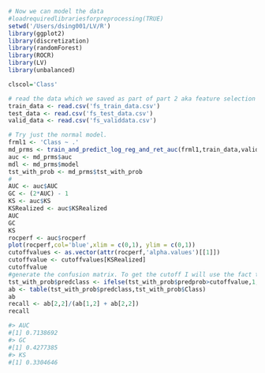 
```r
# Now we can model the data
#loadrequiredlibrariesforpreprocessing(TRUE)
setwd('/Users/dsing001/LV/R')
library(ggplot2)
library(discretization)
library(randomForest)
library(ROCR)
library(LV)
library(unbalanced)

clscol='Class'

# read the data which we saved as part of part 2 aka feature selection
train_data <- read.csv('fs_train_data.csv')
test_data <- read.csv('fs_test_data.csv')
valid_data <- read.csv('fs_validdata.csv')

# Try just the normal model.
frml1 <- 'Class ~ .'
md_prms <- train_and_predict_log_reg_and_ret_auc(frml1,train_data,valid_data,predict_type='response')
auc <- md_prms$auc
mdl <- md_prms$model
tst_with_prob <- md_prms$tst_with_prob
#
AUC <- auc$AUC
GC <- (2*AUC) - 1
KS <- auc$KS
KSRealized <- auc$KSRealized
AUC
GC
KS
rocperf <- auc$rocperf
plot(rocperf,col='blue',xlim = c(0,1), ylim = c(0,1)) 
cutoffvalues <- as.vector(attr(rocperf,'alpha.values')[[1]])
cutoffvalue <- cutoffvalues[KSRealized]
cutoffvalue
#generate the confusion matrix. To get the cutoff I will use the fact that we have KS score. Thus, where we have that value occuring we will have the best accuracy/recall/precision
tst_with_prob$predclass <- ifelse(tst_with_prob$predprob>cutoffvalue,1,0)
ab <- table(tst_with_prob$predclass,tst_with_prob$Class)
ab
recall <- ab[2,2]/(ab[1,2] + ab[2,2])
recall

#> AUC
#[1] 0.7138692
#> GC
#[1] 0.4277385
#> KS
#[1] 0.3304646


```


